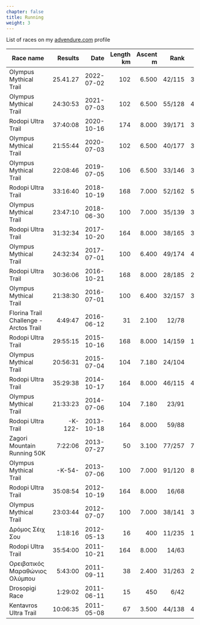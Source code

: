 ```yaml
---
chapter: false
title: Running 
weight: 3
---
```



List of races on my [advendure.com](http://www.advendure.com/index.php/component/results/index.php/results/?view=myraces&ath_id=825) profile



| Race name                              | Results  | Date       | Length km | Ascent m | Rank   | C.R.   |
|----------------------------------------|---------:|-----------:|----------:|---------:|-------:|-------:|
| Olympus Mythical Trail	             | 25.41.27 | 2022-07-02 |	     102 |	  6.500	| 42/115 | 39/106 |
| Olympus Mythical Trail                 | 24:30:53 | 2021-07-03 |       102 |    6.500 | 55/128 | 49/116 |
| Rodopi Ultra Trail                     | 37:40:08 | 2020-10-16 |       174 |    8.000 | 39/171 | 36/162 |
| Olympus Mythical Trail                 | 21:55:44 | 2020-07-03 |       102 |    6.500 | 40/177 | 38/165 |
| Olympus Mythical Trail                 | 22:08:46 | 2019-07-05 |       106 |    6.500 | 33/146 | 32/130 |
| Rodopi Ultra Trail                     | 33:16:40 | 2018-10-19 |       168 |    7.000 | 52/162 | 50/155 |
| Olympus Mythical Trail                 | 23:47:10 | 2018-06-30 |       100 |    7.000 | 35/139 | 34/130 |
| Rodopi Ultra Trail                     | 31:32:34 | 2017-10-20 |       164 |    8.000 | 38/165 | 35/152 |
| Olympus Mythical Trail                 | 24:32:34 | 2017-07-01 |       100 |    6.400 | 49/174 | 46/164 |
| Rodopi Ultra Trail                     | 30:36:06 | 2016-10-21 |       168 |    8.000 | 28/185 | 25/176 |
| Olympus Mythical Trail                 | 21:38:30 | 2016-07-01 |       100 |    6.400 | 32/157 | 30/147 |
| Florina Trail Challenge - Arctos Trail |  4:49:47 | 2016-06-12 |        31 |    2.100 | 12/78  | 11/69  |
| Rodopi Ultra Trail                     | 29:55:15 | 2015-10-16 |       168 |    8.000 | 14/159 | 14/146 |
| Olympus Mythical Trail                 | 20:56:31 | 2015-07-04 |       104 |    7.180 | 24/104 | 23/97  |
| Rodopi Ultra Trail                     | 35:29:38 | 2014-10-17 |       164 |    8.000 | 46/115 | 43/111 |
| Olympus Mythical Trail                 | 21:33:23 | 2014-07-06 |       104 |    7.180 | 23/91  | 23/88  |
| Rodopi Ultra Trail                     |  -K-122- | 2013-10-18 |       164 |    8.000 | 59/88  | 55/84  |
| Zagori Mountain Running 50K            | 7:22:06  | 2013-07-27 |        50 |    3.100 | 77/257 | 73/238 |
| Olympus Mythical Trail                 |  -K-54-  | 2013-07-06 |       100 |    7.000 | 91/120 | 87/116 |
| Rodopi Ultra Trail                     | 35:08:54 | 2012-10-19 |       164 |    8.000 | 16/68  | 15/65  |
| Olympus Mythical Trail                 | 23:03:44 | 2012-07-07 |       100 |    7.000 | 38/141 | 37/133 |
| Δρόμος Σέιχ Σου                        |  1:18:16 | 2012-05-13 |        16 |      400 | 11/235 | 11/210 |
| Rodopi Ultra Trail                     | 35:54:00 | 2011-10-21 |       164 |    8.000 | 14/63  | 14/61  |
| Ορειβατικός Μαραθώνιος Ολύμπου         |  5:43:00 | 2011-09-11 |        38 |    2.400 | 31/263 | 28/244 |
| Drosopigi Race                         |  1:29:02 | 2011-06-11 |        15 |      450 |  6/42  |  6/39  |
| Kentavros Ultra Trail                  | 10:06:35 | 2011-05-08 |        67 |    3.500 | 44/138 | 42/131 |
